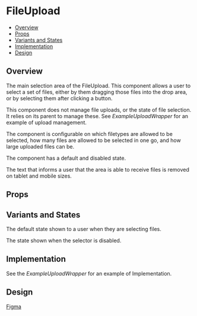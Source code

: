 
<Meta of={FileUploadBody} />

# FileUpload

- [Overview](#overview)
- [Props](#props)
- [Variants and States](#variants-and-states)
- [Implementation](#implementation)
- [Design](#design)

## Overview

The main selection area of the FileUpload.
This component allows a user to select a set of files,
either by them dragging those files into the drop area,
or by selecting them after clicking a button.

This component does not manage file uploads,
or the state of file selection.
It relies on its parent to manage these.
See *ExampleUploadWrapper* for an example of upload management.

The component is configurable on
which filetypes are allowed to be selected,
how many files are allowed to be selected in one go,
and how large uploaded files can be.

The component has a default and disabled state.

The text that informs a user that the area is able to receive files
is removed on tablet and mobile sizes.

## Props

<Controls />

## Variants and States

The default state shown to a user when they are selecting files.
<Canvas of={FileUploadBody.Enabled} />

The state shown when the selector is disabled.
<Canvas of={FileUploadBody.Disabled} />

## Implementation
See the *ExampleUploadWrapper* for an example of Implementation.

## Design
[Figma](https://www.figma.com/design/n2NzB4G3OTR74o3dQ4BOwm/My-Account-%26-Sign-up-Component-library?node-id=100-28667&node-type=canvas&t=l1nT8MfPdmiTrK4d-0)
